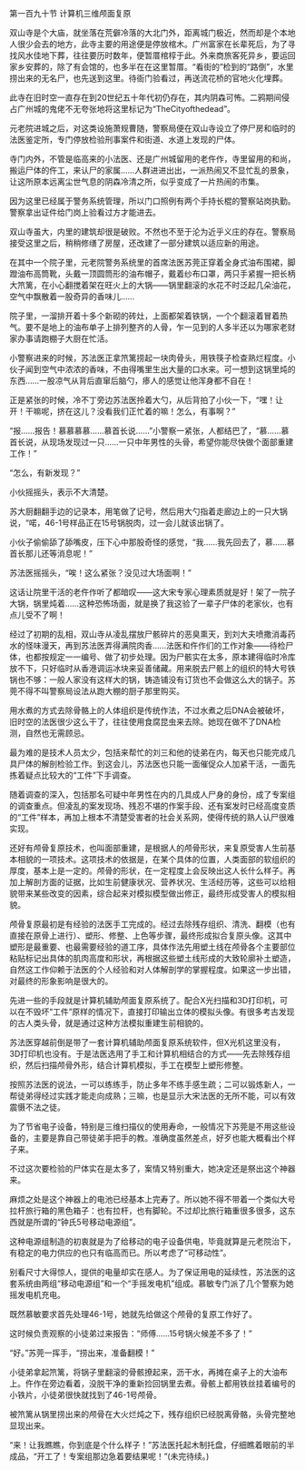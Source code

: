 

第一百九十节 计算机三维颅面复原

双山寺是个大庙，就坐落在荒僻冷落的大北门外，距离城门极近，然而却是个本地人很少会去的地方，此寺主要的用途便是停放棺木。广州富家在长辈死后，为了寻找风水佳地下葬，往往要历时数年，便暂厝棺椁于此。外来商旅客死异乡，要运回家乡安葬的，除了有会馆的，也多半在在这里暂厝。“看街的”检到的“路倒”，水里捞出来的无名尸，也先送到这里。待衙门验看过，再送流花桥的官地火化埋葬。

此寺在旧时空一直存在到20世纪五十年代初仍存在，其内阴森可怖。二鸦期间侵占广州城的鬼佬不无夸张地将这里标记为“TheCityofthedead”。

元老院进城之后，对这类设施萧规曹随，警察局便在双山寺设立了停尸房和临时的法医鉴定所，专门停放检验刑事案件和街道、水道上发现的尸体。

寺门内外，不管是临高来的小法医、还是广州城留用的老仵作，寺里留用的和尚，搬运尸体的仵工，来认尸的家属……人群进进出出，一派热闹又不显忙乱的景象，让这所原本远离尘世气息的阴森冷清之所，似乎变成了一片热闹的市集。

因为这里已经属于警务系统管理，所以门口照例有两个手持长棍的警察站岗执勤。警察拿出证件给门岗上验看过方才能进去。

双山寺虽大，内里的建筑却很是破败。不然也不至于沦为近乎义庄的存在。警察局接受这里之后，稍稍修缮了房屋，还改建了一部分建筑以适应新的用途。

在其中一个院子里，元老院警务系统里的首席法医苏莞正穿着全身式油布围裙，脚蹬油布高筒靴，头戴一顶圆筒形的油布帽子，戴着纱布口罩，两只手紧握一把长柄大笊篱，在小心翻搅着架在旺火上的大锅——锅里翻滚的水花不时泛起几朵油花，空气中飘散着一股奇异的香味儿……

院子里，一溜排开着十多个新砌的砖灶，上面都架着铁锅，一个个翻滚着冒着热气。要不是地上的油布单子上排列整齐的人骨，乍一见到的人多半还以为哪家老财家办事请跑棚子大厨在忙活。

小警察进来的时候，苏法医正拿笊篱捞起一块肉骨头，用铁筷子检查熟烂程度。小伙子闻到空气中浓浓的香味，不由得嘴里生出大量的口水来。可一想到这锅里炖的东西……一股凉气从背后直窜后脑勺，瘆人的感觉让他浑身都不自在！

正是紧张的时候，冷不丁旁边苏法医拎着大勺，从后背拍了小伙一下，“嘿！让开！干嘛呢，挤在这儿？没看我们正忙着的嘛！怎么，有事啊？”

“报……报告！慕慕慕慕……慕首长说……”小警察一紧张，人都结巴了，“慕……慕首长说，从现场发现过一只……一只中年男性的头骨，希望你能尽快做个面部重建工作！”

“怎么，有新发现？”

小伙摇摇头，表示不大清楚。

苏大厨翻翻手边的记录本，用笔做了记号，然后用大勺指着走廊边上的一只大锅说，“喏，46-1号样品正在15号锅脱肉，过一会儿就该出锅了。

小伙子偷偷舔了舔嘴皮，压下心中那股奇怪的感觉，“我……我先回去了，慕……慕首长那儿还等消息呢！”

苏法医摇摇头，“唉！这么紧张？没见过大场面啊！”

这话让院里干活的老仵作听了都暗叹——这大宋专家心理素质就是好！架了一院子大锅，锅里炖着……这种恐怖场面，就是换了我这验了一辈子尸体的老家伙，也有点儿受不了啊！

经过了初期的乱相，双山寺从凌乱摆放尸骸碎片的恶臭熏天，到刘大夫喷撒消毒药水的怪味漫天，再到苏法医弄得满院肉香……法医和仵作们的工作对象――待检尸体，也都按规定一一编号、做了初步处理。因为尸骸实在太多，原本建得临时冷库放不下，只好临时从香港调运冰块来妥善储藏。用来脱去尸骸上的组织的特大号铁锅也不够：一般人家没有这样大的锅，铸造铺没有订货也不会做这么大的锅子。苏莞不得不叫警察局设法从跑大棚的厨子那里购买。

用水煮的方式去除骨骼上的人体组织是传统作法，不过水煮之后DNA会被破坏，旧时空的法医很少这么干了，往往使用食腐昆虫来去除。她现在做不了DNA检测，自然也无需顾忌。

最为难的是技术人员太少，包括来帮忙的刘三和他的徒弟在内，每天也只能完成几具尸体的解剖检验工作。到这会儿，苏法医也只能一面催促众人加紧干活，一面先拣着疑点比较大的“工件”下手调查。

随着调查的深入，包括那名可疑中年男性在内的几具成人尸身的身份，成了专案组的调查重点。但凌乱的案发现场、残忍不堪的作案手段、还有案发时已经高度变质的“工件”样本，再加上根本不清楚受害者的社会关系网，使得传统的熟人认尸很难实现。

还好有颅骨复原技术，也叫面部重建，是根据人的颅骨形状，来复原受害人生前基本相貌的一项技术。这项技术的依据是，在某个具体的位置，人类面部的软组织的厚度，基本上是一定的。颅骨的形状，在一定程度上会反映出这人长什么样子。再加上解剖方面的证据，比如生前健康状况、营养状况、生活经历等，这些可以给相貌带来某些改变的因素，综合起来对模拟模型做出修正，最终形成受害人的模拟相貌。

颅骨复原最初是有经验的法医手工完成的。经过去除残存组织、清洗、翻模（也有直接在原骨上进行）、塑形、修整、上色等步骤，最终形成拟合复原头像。这其中塑形是最重要、也最需要经验的道工序，具体作法先用塑土线在颅骨各个主要部位粘贴标记出具体的肌肉高度和形状，再根据这些塑土线形成的大致轮廓补土塑造，自然这工作仰赖于法医的个人经验和对人体解剖学的掌握程度。如果这一步出错，对最终的形象影响是很大的。

先进一些的手段就是计算机辅助颅面复原系统了。配合X光扫描和3D打印机，可以在不毁坏“工件”原样的情况下，直接打印输出立体的模拟头像。有很多考古发现的古人类头骨，就是通过这种方法模拟重建生前相貌的。

苏法医穿越前倒是带了一套计算机辅助颅面复原系统软件，但X光机这里没有，3D打印机也没有。于是法医选用了手工和计算机相结合的方式――先去除残存组织，然后扫描颅骨外形，结合计算机模拟，手工在模型上塑形修整。

按照苏法医的说法，一可以练练手，防止多年不练手感生疏；二可以锻炼新人，一帮徒弟得经过实践才能走向成熟；三嘛，也是显示大宋法医的无所不能，可以有效震慑不法之徒。

为了节省电子设备，特别是三维扫描仪的使用寿命，一般情况下苏莞是不用这些设备的，主要是靠自己带徒弟手把手的教。准确度虽然差点，好歹也能大概看出个样子来。

不过这次要检验的尸体实在是太多了，案情又特别重大，她决定还是祭出这个神器来。

麻烦之处是这个神器上的电池已经基本上完寿了。所以她不得不带着一个类似大号拉杆旅行箱的黑色箱子：也有拉杆，也有脚轮。不过却比旅行箱重很多很多，这东西就是所谓的“钟氏5号移动电源组”。

这种电源组制造的初衷就是为了给移动的电子设备供电，毕竟就算是元老院治下，有稳定的电力供应的也只有临高而已。所以考虑了“可移动性”。

别看尺寸大得惊人，提供的电量却实在感人。为了保证用电的延续性，苏法医的这套系统由两组“移动电源组”和一个“手摇发电机”组成。慕敏专门派了几个警察为她摇发电机充电。

既然慕敏要求首先处理46-1号，她就先给做这个颅骨的复原工作好了。

这时候负责观察的小徒弟过来报告：“师傅……15号锅火候差不多了！”

“好。”苏莞一挥手，“捞出来，准备翻模！”

小徒弟拿起笊篱，将锅子里翻滚的骨骸撩起来，沥干水，再摊在桌子上的大油布上。仵作在旁边看着，没脱干净的重新捡回锅里去煮。骨骸上都用铁丝挂着编号的小铁片，小徒弟很快就找到了46-1号颅骨。

被笊篱从锅里捞出来的颅骨在大火烂炖之下，残存组织已经脱离骨骼，头骨完整地显现出来。

“来！让我瞧瞧，你到底是个什么样子！”苏法医托起木制托盘，仔细瞧着眼前的半成品，“开工了！专案组那边急着要结果呢！”(未完待续。)

